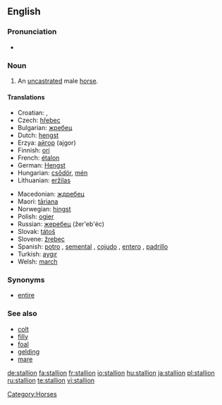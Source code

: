 ==English==

===Pronunciation===
*{{audio|en-us-stallion.ogg|Audio (US)}}


===Noun===
{{en-noun}}

#An [[uncastrated]] male [[horse]].

====Translations====
{{trans-top|uncastrated male horse}}
*Croatian: {{t|hr|ždrijebac|m}}, {{t|hr|pastuh|m}}
*Czech: [[hřebec]] {{m}}
*Bulgarian: [[жребец]] {{m}}
*Dutch: [[hengst]] {{m}}
*Erzya: [[айгор]] (ajgor)
*Finnish: [[ori]]
*French: [[étalon]] {{m}}
*German: [[Hengst]] {{m}}
*Hungarian: [[csődör]], [[mén]]
*Lithuanian: [[eržilas]] {{m}}
{{trans-mid}}
*Macedonian: [[ждребец]] {{m}}
*Maori: [[tāriana]]
*Norwegian: [[hingst]] {{m}}
*Polish: [[ogier]] {{m}}
*Russian: [[жеребец]] (žer'eb'éc) {{m}}
*Slovak: [[tátoš]] {{m}}
*Slovene: [[žrebec]] {{m}}
*Spanish: [[potro]] {{m}}, [[semental]] {{m}}, [[cojudo]] {{m}}, [[entero]] {{m}}, [[padrillo]] {{m}}
*Turkish: [[aygır]] {{m}}
*Welsh: [[march]] {{m}}
{{trans-bottom}}

===Synonyms===
*[[entire]]

===See also===
*[[colt]]
*[[filly]]
*[[foal]]
*[[gelding]]
*[[mare]]

[[Category:Horses]]

[[de:stallion]]
[[fa:stallion]]
[[fr:stallion]]
[[io:stallion]]
[[hu:stallion]]
[[ja:stallion]]
[[pl:stallion]]
[[ru:stallion]]
[[te:stallion]]
[[vi:stallion]]